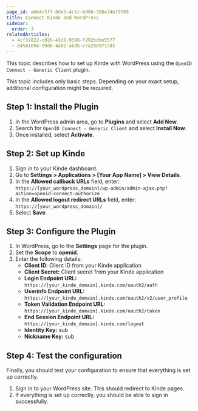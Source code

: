 ```yaml
---
page_id: ab64c5ff-8de5-4c1c-b008-398e74b79f89
title: Connect Kinde and WordPress
sidebar:
  order: 3
relatedArticles:
  - 4cf32822-c02b-41d1-9396-f292bdbe5577
  - 84581694-59d6-4a02-ab8b-c7a2889713d5
---
```


This topic describes how to set up Kinde with WordPress using the `OpenID Connect - Generic Client` plugin.

<Aside>

This topic includes only basic steps. Depending on your exact setup, additional configuration might be required.

</Aside>

## Step 1: Install the Plugin

1. In the WordPress admin area, go to **Plugins** and select **Add New**.
2. Search for `OpenID Connect - Generic Client` and select **Install Now**.
3. Once installed, select **Activate**.

## Step 2: Set up Kinde

1. Sign in to your Kinde dashboard.
2. Go to **Settings > Applications > [Your App Name] > View Details**.
3. In the **Allowed callback URLs** field, enter:
   `https://[your_wordpress_domain]/wp-admin/admin-ajax.php?action=openid-connect-authorize`
4. In the **Allowed logout redirect URLs** field, enter:
   `https://[your_wordpress_domain]/`
5. Select **Save**.

## Step 3: Configure the Plugin

1. In WordPress, go to the **Settings** page for the plugin.
2. Set the **Scope** to **openid**.
3. Enter the following details:
   - **Client ID**: Client ID from your Kinde application
   - **Client Secret:** Client secret from your Kinde application
   - **Login Endpoint URL:** `https://[your_kinde_domain].kinde.com/oauth2/auth`
   - **Userinfo Endpoint URL:** `https://[your_kinde_domain].kinde.com/oauth2/v2/user_profile`
   - **Token Validation Endpoint URL:** `https://[your_kinde_domain].kinde.com/oauth2/token`
   - **End Session Endpoint URL:** `https://[your_kinde_domain].kinde.com/logout`
   - **Identity Key:** sub
   - **Nickname Key:** sub

## Step 4: Test the configuration

Finally, you should test your configuration to ensure that everything is set up correctly.

1. Sign in to your WordPress site. This should redirect to Kinde pages.
2. If everything is set up correctly, you should be able to sign in successfully.
